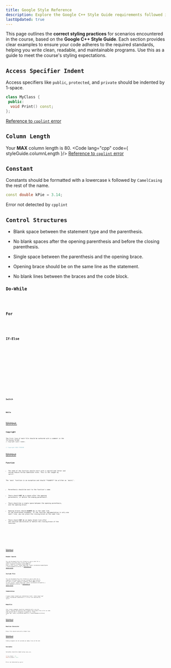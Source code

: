 ```yaml
---
title: Google Style Reference
description: Explore the Google C++ Style Guide requirements followed in CSCE240, including naming conventions, formatting rules, and best practices.
lastUpdated: true
---
```


This page outlines the **correct styling practices** for scenarios encountered in the course, 
based on the **Google C++ Style Guide**. Each section provides clear examples to ensure your 
code adheres to the required standards, helping you write clean, readable, and maintainable 
programs. Use this as a guide to meet the course's styling expectations.


## `Access Specifier Indent` <Badge text="Detected" variant="success"  size="medium" aria-label="error detected"/>
Access specifiers like `public`, `protected`, and `private` should be indented by 1-space.
```cpp title="myclass.h" showLineNumbers=false
class MyClass {
 public:
  void Print() const;
};
```
[Reference to `cpplint` error](./cpplint-reference#access-specifier-indent)

## `Column Length` <Badge text="Detected" variant="success"  size="medium" aria-label="error detected"/>
Your **MAX** column length is 80.
<Code lang="cpp"  code={ styleGuide.columnLength }/>
[Reference to `cpplint` error](./cpplint-reference#column-length)

## `Constant` <Badge text="Not Detected" variant="danger"  size="medium" aria-label="error not detected"/>
Constants should be formatted with a lowercase `k` followed by `CamelCasing` the rest of the name.
```cpp showLineNumbers=false
const double kPie = 3.14;
```
Error not detected by `cpplint`

## `Control Structures` <Badge text="Detected" variant="success"  size="medium" aria-label="error detected"/>

- Blank space between the statement type and the parenthesis.

- No blank spaces after the opening parenthesis and before the closing parenthesis.

- Single space between the parenthesis and the opening brace.

- Opening brace should be on the same line as the statement.

- No blank lines between the braces and the code block.

### `Do-While`

<Code lang="cpp" code={styleGuide.doWhileBraces} showLineNumbers={false} />

### `For`

<Code lang="cpp" code={styleGuide.forLoops} showLineNumbers={false} />

### `If-Else`

<Tabs>

<TabItem label="If" icon="seti:cpp">
    <Code lang="cpp" code={styleGuide.ifNoElse} showLineNumbers={false} />
</TabItem>

<TabItem label="If-Else" icon="seti:cpp">
    <Code lang="cpp" code={styleGuide.ifWithElse} showLineNumbers={false} />
</TabItem>

<TabItem label="Nested" icon="seti:cpp">
    <Code lang="cpp" code={styleGuide.ifWithNested} showLineNumbers={false} />
</TabItem>

</Tabs>

### `Switch`

<Code lang="cpp" code={styleGuide.switchBraces} showLineNumbers={false} />

### `While`

<Code lang="cpp" code={styleGuide.whileBraces} showLineNumbers={false} />

[Reference to `cpplint` errors](./cpplint-reference#control-structures)

## `Copyright` <Badge text="Detected" variant="success"  size="medium" aria-label="error detected"/>
The first line of each file should be authored with a comment in the following format `// Copyright <year> <name>`.
```cpp showLineNumbers=false
// Copyright 2024 CSCE240
```
[Reference to `cpplint` error](./cpplint-reference#copyright)

## `Function` <Badge text="Mostly Detected" variant="success"  size="medium" aria-label="error detected"/>
- The name of the function should start with a capitalized letter and casing should follow CamelCase rules. This is not caught by `cpplint`.

<Aside>The `main` function is an exception and should **ALWAYS** be written as `main()`.</Aside>

- Parenthesis should be next to the function's name.

- There should **NOT** be a space after the opening parenthesis, or before the ending parenthesis.

- There should be a single space between the opening parenthesis, and the opening brace.

- Opening braces should **ALWAYS** be in the same line as the associated statement. If the function implementation is only 
one small line, you can place the closing brace on the same line.

- There should **NOT** be an empty blank line after the function declaration or before the closing brace of the function.

<Tabs>

<TabItem label="Single-Line" icon="seti:cpp">
    <Code lang="cpp" code={ styleGuide.funcBraces1 } showLineNumbers={false} />
</TabItem>

<TabItem label="Multi-Line" icon="seti:cpp">
    <Code lang="cpp" code={ styleGuide.funcBraces2 } showLineNumbers={false} />
</TabItem>

</Tabs>

[Reference to `cpplint` error](./cpplint-reference#function)

## `Header Guards` <Badge text="Falsely Detected" variant="success"  size="medium" aria-label="error falsely detected"/>
You can disregard the error thrown as `cpplint` asks for a complete file path after `#ifndef` and after 
`#endif`. Complete filepaths should **NOT** be used in this course.
<Code lang="cpp" code={ styleGuide.headerGuards } showLineNumbers={false} />
[Reference to `cpplint` error](./cpplint-reference#header-guards)

## `Include File` <Badge text="Falsely Detected" variant="success"  size="medium" aria-label="error falsely detected"/>
You can disregard the error thrown as `cpplint` asks for a complete file path after `#include` instead of the 
relative one that is used. Complete filepaths should **NOT** be used in this course.
<Code lang="cpp" code={ styleGuide.includeFile } showLineNumbers={false} />
[Reference to `cpplint` error](./cpplint-reference#include-file)

## `Indentation` <Badge text="Not Detected" variant="danger"  size="medium" aria-label="error not detected"/>
2-space indent length per indentation level.
<Code lang="cpp" code={ styleGuide.indentation } />
Error not detected by `cpplint`

## `Makefile` <Badge text="Detected" variant="success"  size="medium" aria-label="error detected"/>
Your recipe commands should be indented with a `tab` not spaces. Copying and pasting code snippets may 
produce this error as some code editors don't recognize a copied `tab`.
<Code lang="cpp" code={ styleGuide.makeFile } showLineNumbers={false} />

[Reference to `cpplint` error](./cpplint-reference#makefile)

## `Newline Character` <Badge text="Detected" variant="success"  size="medium" aria-label="error detected"/>
Every file should end with a blank line.

[Reference to `cpplint` error](./cpplint-reference#newline-character)
<Aside type="caution">Coding snippets do not provide an empty line at the end.</Aside>

## `Variable` <Badge text="Not Detected" variant="danger"  size="medium" aria-label="error not detected"/>
Variables should be named using `snake_case`.
```cpp showLineNumbers=false
int my_integer = 10;
double my_double = 10.0;
```
Error not detected by `cpplint`